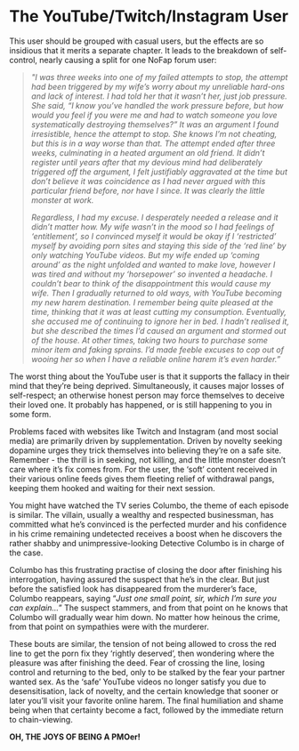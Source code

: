 # The YouTube/Twitch/Instagram User

This user should be grouped with casual users, but the effects are so insidious that it merits a separate chapter. It leads to the breakdown of self-control, nearly causing a split for one NoFap forum user:

> *\"I was three weeks into one of my failed attempts to stop, the attempt had been triggered by my wife's worry about my unreliable hard-ons and lack of interest. I had told her that it wasn't her, just job pressure. She said, "I know you've handled the work pressure before, but how would you feel if you were me and had to watch someone you love systematically destroying themselves?" It was an argument I found irresistible, hence the attempt to stop. She knows I'm not cheating, but this is in a way worse than that. The attempt ended after three weeks, culminating in a heated argument an old friend. It didn't register until years after that my devious mind had deliberately triggered off the argument, I felt justifiably aggravated at the time but don't believe it was coincidence as I had never argued with this particular friend before, nor have I since. It was clearly the little monster at work.*
>
> *Regardless, I had my excuse. I desperately needed a release and it didn't matter how. My wife wasn't in the mood so I had feelings of 'entitlement', so I convinced myself it would be okay if I 'restricted' myself by avoiding porn sites and staying this side of the 'red line' by only watching YouTube videos. But my wife ended up 'coming around' as the night unfolded and wanted to make love, however I was tired and without my 'horsepower' so invented a headache. I couldn't bear to think of the disappointment this would cause my wife. Then I gradually returned to old ways, with YouTube becoming my new harem destination. I remember being quite pleased at the time, thinking that it was at least cutting my consumption. Eventually, she accused me of continuing to ignore her in bed. I hadn't realised it, but she described the times I'd caused an argument and stormed out of the house. At other times, taking two hours to purchase some minor item and faking sprains. I'd made feeble excuses to cop out of wooing her so when I have a reliable online harem it's even harder."*

The worst thing about the YouTube user is that it supports the fallacy in their mind that they're being deprived. Simultaneously, it causes major losses of self-respect; an otherwise honest person may force themselves to deceive their loved one. It probably has happened, or is still happening to you in some form.

Problems faced with websites like Twitch and Instagram (and most social media) are primarily driven by supplementation. Driven by novelty seeking dopamine urges they trick themselves into believing they're on a safe site. Remember - the thrill is in seeking, not killing, and the little monster doesn't care where it's fix comes from. For the user, the 'soft' content received in their various online feeds gives them fleeting relief of withdrawal pangs, keeping them hooked and waiting for their next session.

You might have watched the TV series Columbo, the theme of each episode is similar. The villain, usually a wealthy and respected businessman, has committed what he's convinced is the perfected murder and his confidence in his crime remaining undetected receives a boost when he discovers the rather shabby and unimpressive-looking Detective Columbo is in charge of the case.

Columbo has this frustrating practise of closing the door after finishing his interrogation, having assured the suspect that he's in the clear. But just before the satisfied look has disappeared from the murderer's face, Columbo reappears, saying "*Just one small point, sir, which I'm sure you can explain...*" The suspect stammers, and from that point on he knows that Columbo will gradually wear him down. No matter how heinous the crime, from that point on sympathies were with the murderer.

These bouts are similar, the tension of not being allowed to cross the red line to get the porn fix they 'rightly deserved', then wondering where the pleasure was after finishing the deed. Fear of crossing the line, losing control and returning to the bed, only to be stalked by the fear your partner wanted sex. As the 'safe' YouTube videos no longer satisfy you due to desensitisation, lack of novelty, and the certain knowledge that sooner or later you'll visit your favorite online harem. The final humiliation and shame being when that certainty become a fact, followed by the immediate return to chain-viewing.

**OH, THE JOYS OF BEING A PMOer!**
